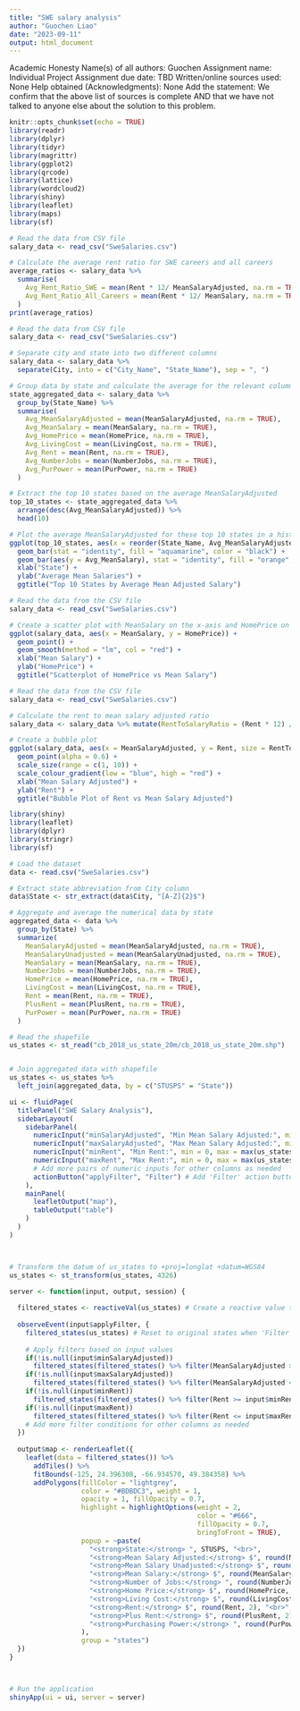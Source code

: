 ```yaml
---
title: "SWE salary analysis"
author: "Guochen Liao"
date: "2023-09-11"
output: html_document
---
```

Academic Honesty
Name(s) of all authors: Guochen
Assignment name: Individual Project
Assignment due date: TBD
Written/online sources used: None
Help obtained (Acknowledgments): None
Add the statement: We confirm that the above list of sources is complete AND that we have not talked to anyone else about the solution to this problem.

```r
knitr::opts_chunk$set(echo = TRUE)
library(readr)
library(dplyr)
library(tidyr)
library(magrittr)
library(ggplot2)
library(qrcode)
library(lattice)
library(wordcloud2)
library(shiny)
library(leaflet)
library(maps)
library(sf)
```

```r
# Read the data from CSV file
salary_data <- read_csv("SweSalaries.csv")

# Calculate the average rent ratio for SWE careers and all careers
average_ratios <- salary_data %>%
  summarise(
    Avg_Rent_Ratio_SWE = mean(Rent * 12/ MeanSalaryAdjusted, na.rm = TRUE),
    Avg_Rent_Ratio_All_Careers = mean(Rent * 12/ MeanSalary, na.rm = TRUE)
  )
print(average_ratios)
```

```r
# Read the data from CSV file
salary_data <- read_csv("SweSalaries.csv")

# Separate city and state into two different columns
salary_data <- salary_data %>%
  separate(City, into = c("City_Name", "State_Name"), sep = ", ")

# Group data by state and calculate the average for the relevant columns
state_aggregated_data <- salary_data %>%
  group_by(State_Name) %>%
  summarise(
    Avg_MeanSalaryAdjusted = mean(MeanSalaryAdjusted, na.rm = TRUE),
    Avg_MeanSalary = mean(MeanSalary, na.rm = TRUE),
    Avg_HomePrice = mean(HomePrice, na.rm = TRUE),
    Avg_LivingCost = mean(LivingCost, na.rm = TRUE),
    Avg_Rent = mean(Rent, na.rm = TRUE),
    Avg_NumberJobs = mean(NumberJobs, na.rm = TRUE),
    Avg_PurPower = mean(PurPower, na.rm = TRUE)
  )

# Extract the top 10 states based on the average MeanSalaryAdjusted
top_10_states <- state_aggregated_data %>%
  arrange(desc(Avg_MeanSalaryAdjusted)) %>%
  head(10) 

# Plot the average MeanSalaryAdjusted for these top 10 states in a histogram
ggplot(top_10_states, aes(x = reorder(State_Name, Avg_MeanSalaryAdjusted), y = Avg_MeanSalaryAdjusted)) +
  geom_bar(stat = "identity", fill = "aquamarine", color = "black") +
  geom_bar(aes(y = Avg_MeanSalary), stat = "identity", fill = "orange", color = "black", alpha = 0.5) +
  xlab("State") +
  ylab("Average Mean Salaries") +
  ggtitle("Top 10 States by Average Mean Adjusted Salary")


```

```r
# Read the data from the CSV file
salary_data <- read_csv("SweSalaries.csv")

# Create a scatter plot with MeanSalary on the x-axis and HomePrice on the y-axis
ggplot(salary_data, aes(x = MeanSalary, y = HomePrice)) +
  geom_point() + 
  geom_smooth(method = "lm", col = "red") +
  xlab("Mean Salary") +
  ylab("HomePrice") +
  ggtitle("Scatterplot of HomePrice vs Mean Salary") 
```

```r
# Read the data from the CSV file
salary_data <- read_csv("SweSalaries.csv")

# Calculate the rent to mean salary adjusted ratio
salary_data <- salary_data %>% mutate(RentToSalaryRatio = (Rent * 12) / MeanSalaryAdjusted)

# Create a bubble plot
ggplot(salary_data, aes(x = MeanSalaryAdjusted, y = Rent, size = RentToSalaryRatio, colour = RentToSalaryRatio)) +
  geom_point(alpha = 0.6) +
  scale_size(range = c(1, 10)) +
  scale_colour_gradient(low = "blue", high = "red") +
  xlab("Mean Salary Adjusted") +
  ylab("Rent") +
  ggtitle("Bubble Plot of Rent vs Mean Salary Adjusted") 
```

```R
library(shiny)
library(leaflet)
library(dplyr)
library(stringr)
library(sf)

# Load the dataset
data <- read.csv("SweSalaries.csv")

# Extract state abbreviation from City column
data$State <- str_extract(data$City, "[A-Z]{2}$")

# Aggregate and average the numerical data by state
aggregated_data <- data %>%
  group_by(State) %>%
  summarize(
    MeanSalaryAdjusted = mean(MeanSalaryAdjusted, na.rm = TRUE),
    MeanSalaryUnadjusted = mean(MeanSalaryUnadjusted, na.rm = TRUE),
    MeanSalary = mean(MeanSalary, na.rm = TRUE),
    NumberJobs = mean(NumberJobs, na.rm = TRUE),
    HomePrice = mean(HomePrice, na.rm = TRUE),
    LivingCost = mean(LivingCost, na.rm = TRUE),
    Rent = mean(Rent, na.rm = TRUE),
    PlusRent = mean(PlusRent, na.rm = TRUE),
    PurPower = mean(PurPower, na.rm = TRUE)
  )

# Read the shapefile
us_states <- st_read("cb_2018_us_state_20m/cb_2018_us_state_20m.shp")


# Join aggregated data with shapefile
us_states <- us_states %>%
  left_join(aggregated_data, by = c("STUSPS" = "State"))

ui <- fluidPage(
  titlePanel("SWE Salary Analysis"),
  sidebarLayout(
    sidebarPanel(
      numericInput("minSalaryAdjusted", "Min Mean Salary Adjusted:", min = 0, max = max(us_states$MeanSalaryAdjusted, na.rm = TRUE), value = 0),
      numericInput("maxSalaryAdjusted", "Max Mean Salary Adjusted:", min = 0, max = max(us_states$MeanSalaryAdjusted, na.rm = TRUE), value = max(us_states$MeanSalaryAdjusted, na.rm = TRUE)),
      numericInput("minRent", "Min Rent:", min = 0, max = max(us_states$Rent, na.rm = TRUE), value = 0),
      numericInput("maxRent", "Max Rent:", min = 0, max = max(us_states$Rent, na.rm = TRUE), value = max(us_states$Rent, na.rm = TRUE)),
      # Add more pairs of numeric inputs for other columns as needed
      actionButton("applyFilter", "Filter") # Add 'Filter' action button
    ),
    mainPanel(
      leafletOutput("map"),
      tableOutput("table")
    )
  )
)



# Transform the datum of us_states to +proj=longlat +datum=WGS84
us_states <- st_transform(us_states, 4326)

server <- function(input, output, session) {
  
  filtered_states <- reactiveVal(us_states) # Create a reactive value to store the filtered states
  
  observeEvent(input$applyFilter, {
    filtered_states(us_states) # Reset to original states when 'Filter' button is clicked
    
    # Apply filters based on input values
    if(!is.null(input$minSalaryAdjusted))
      filtered_states(filtered_states() %>% filter(MeanSalaryAdjusted >= input$minSalaryAdjusted))
    if(!is.null(input$maxSalaryAdjusted))
      filtered_states(filtered_states() %>% filter(MeanSalaryAdjusted <= input$maxSalaryAdjusted))
    if(!is.null(input$minRent))
      filtered_states(filtered_states() %>% filter(Rent >= input$minRent))
    if(!is.null(input$maxRent))
      filtered_states(filtered_states() %>% filter(Rent <= input$maxRent))
    # Add more filter conditions for other columns as needed
  })
  
  output$map <- renderLeaflet({
    leaflet(data = filtered_states()) %>%
      addTiles() %>%
      fitBounds(-125, 24.396308, -66.934570, 49.384358) %>%
      addPolygons(fillColor = "lightgrey",
                  color = "#BDBDC3", weight = 1,
                  opacity = 1, fillOpacity = 0.7,
                  highlight = highlightOptions(weight = 2,
                                               color = "#666",
                                               fillOpacity = 0.7,
                                               bringToFront = TRUE),
                  popup = ~paste(
                    "<strong>State:</strong> ", STUSPS, "<br>",
                    "<strong>Mean Salary Adjusted:</strong> $", round(MeanSalaryAdjusted, 2), "<br>",
                    "<strong>Mean Salary Unadjusted:</strong> $", round(MeanSalaryUnadjusted, 2), "<br>",
                    "<strong>Mean Salary:</strong> $", round(MeanSalary, 2), "<br>",
                    "<strong>Number of Jobs:</strong> ", round(NumberJobs, 2), "<br>",
                    "<strong>Home Price:</strong> $", round(HomePrice, 2), "<br>",
                    "<strong>Living Cost:</strong> $", round(LivingCost, 2), "<br>",
                    "<strong>Rent:</strong> $", round(Rent, 2), "<br>",
                    "<strong>Plus Rent:</strong> $", round(PlusRent, 2), "<br>",
                    "<strong>Purchasing Power:</strong> ", round(PurPower, 2)
                  ),
                  group = "states")
  })
}



# Run the application
shinyApp(ui = ui, server = server)

```
